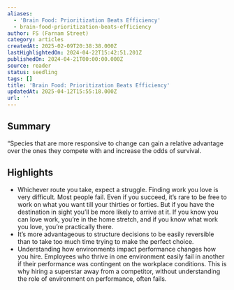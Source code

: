 ```yaml
---
aliases:
  - 'Brain Food: Prioritization Beats Efficiency'
  - brain-food-prioritization-beats-efficiency
author: FS (Farnam Street)
category: articles
createdAt: 2025-02-09T20:38:38.000Z
lastHighlightedOn: 2024-04-22T15:42:51.201Z
publishedOn: 2024-04-21T00:00:00.000Z
source: reader
status: seedling
tags: []
title: 'Brain Food: Prioritization Beats Efficiency'
updatedAt: 2025-04-12T15:55:18.000Z
url: ''
---
```

## Summary

“Species that are more responsive to change can gain a relative advantage over the ones they compete with and increase the odds of survival.

## Highlights

- Whichever route you take, expect a struggle. Finding work you love is very difficult. Most people fail. Even if you succeed, it’s rare to be free to work on what you want till your thirties or forties. But if you have the destination in sight you’ll be more likely to arrive at it. If you know you can love work, you’re in the home stretch, and if you know what work you love, you’re practically there.
- It’s more advantageous to structure decisions to be easily reversible than to take too much time trying to make the perfect choice.
- Understanding how environments impact performance changes how you hire. Employees who thrive in one environment easily fail in another if their performance was contingent on the workplace conditions. This is why hiring a superstar away from a competitor, without understanding the role of environment on performance, often fails.
